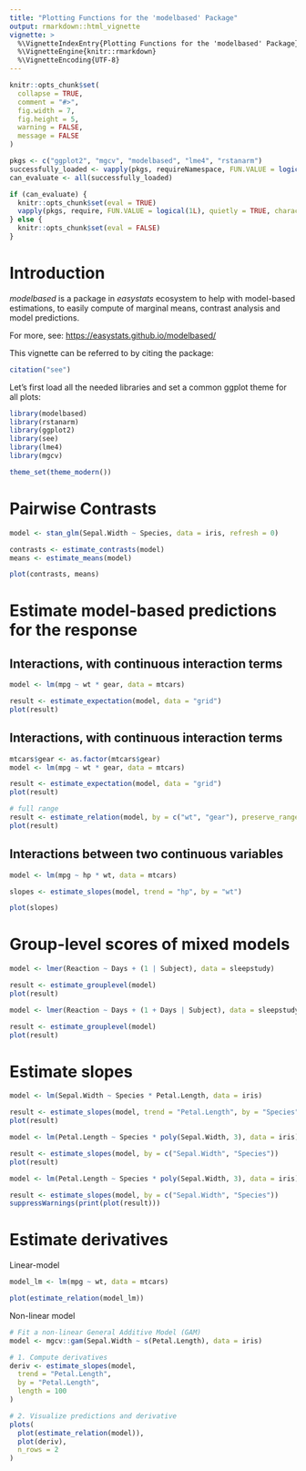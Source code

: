 ```yaml
---
title: "Plotting Functions for the 'modelbased' Package"
output: rmarkdown::html_vignette
vignette: >
  %\VignetteIndexEntry{Plotting Functions for the 'modelbased' Package}
  %\VignetteEngine{knitr::rmarkdown}
  %\VignetteEncoding{UTF-8}
---
```


```r
knitr::opts_chunk$set(
  collapse = TRUE,
  comment = "#>",
  fig.width = 7,
  fig.height = 5,
  warning = FALSE,
  message = FALSE
)

pkgs <- c("ggplot2", "mgcv", "modelbased", "lme4", "rstanarm")
successfully_loaded <- vapply(pkgs, requireNamespace, FUN.VALUE = logical(1L), quietly = TRUE)
can_evaluate <- all(successfully_loaded)

if (can_evaluate) {
  knitr::opts_chunk$set(eval = TRUE)
  vapply(pkgs, require, FUN.VALUE = logical(1L), quietly = TRUE, character.only = TRUE)
} else {
  knitr::opts_chunk$set(eval = FALSE)
}
```

# Introduction

*modelbased* is a package in *easystats* ecosystem to help with model-based estimations, to easily compute of marginal means, contrast analysis and model predictions.

For more, see: <https://easystats.github.io/modelbased/>

This vignette can be referred to by citing the package:

```r
citation("see")
```

Let's first load all the needed libraries and set a common ggplot theme for all plots:

```r
library(modelbased)
library(rstanarm)
library(ggplot2)
library(see)
library(lme4)
library(mgcv)

theme_set(theme_modern())
```

# Pairwise Contrasts

```r
model <- stan_glm(Sepal.Width ~ Species, data = iris, refresh = 0)

contrasts <- estimate_contrasts(model)
means <- estimate_means(model)

plot(contrasts, means)
```

# Estimate model-based predictions for the response

## Interactions, with continuous interaction terms

```r
model <- lm(mpg ~ wt * gear, data = mtcars)

result <- estimate_expectation(model, data = "grid")
plot(result)
```

## Interactions, with continuous interaction terms

```r
mtcars$gear <- as.factor(mtcars$gear)
model <- lm(mpg ~ wt * gear, data = mtcars)

result <- estimate_expectation(model, data = "grid")
plot(result)
```

```r
# full range
result <- estimate_relation(model, by = c("wt", "gear"), preserve_range = FALSE)
plot(result)
```

## Interactions between two continuous variables

```r
model <- lm(mpg ~ hp * wt, data = mtcars)

slopes <- estimate_slopes(model, trend = "hp", by = "wt")

plot(slopes)
```

# Group-level scores of mixed models

```r
model <- lmer(Reaction ~ Days + (1 | Subject), data = sleepstudy)

result <- estimate_grouplevel(model)
plot(result)
```

```r
model <- lmer(Reaction ~ Days + (1 + Days | Subject), data = sleepstudy)

result <- estimate_grouplevel(model)
plot(result)
```

# Estimate slopes

```r
model <- lm(Sepal.Width ~ Species * Petal.Length, data = iris)

result <- estimate_slopes(model, trend = "Petal.Length", by = "Species")
plot(result)
```


```r
model <- lm(Petal.Length ~ Species * poly(Sepal.Width, 3), data = iris)

result <- estimate_slopes(model, by = c("Sepal.Width", "Species"))
plot(result)
```
```r
model <- lm(Petal.Length ~ Species * poly(Sepal.Width, 3), data = iris)

result <- estimate_slopes(model, by = c("Sepal.Width", "Species"))
suppressWarnings(print(plot(result)))
```

# Estimate derivatives

Linear-model

```r
model_lm <- lm(mpg ~ wt, data = mtcars)

plot(estimate_relation(model_lm))
```

Non-linear model

```r
# Fit a non-linear General Additive Model (GAM)
model <- mgcv::gam(Sepal.Width ~ s(Petal.Length), data = iris)

# 1. Compute derivatives
deriv <- estimate_slopes(model,
  trend = "Petal.Length",
  by = "Petal.Length",
  length = 100
)

# 2. Visualize predictions and derivative
plots(
  plot(estimate_relation(model)),
  plot(deriv),
  n_rows = 2
)
```
